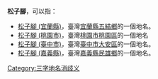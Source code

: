 '''松子腳'''，可以指：
*[[松子腳_(宜蘭縣)|松子腳 (宜蘭縣)]]，臺灣[[宜蘭縣|宜蘭縣]][[五結鄉|五結鄉]]的一個地名。
*[[松子腳_(桃園市)|松子腳 (桃園市)]]，臺灣[[桃園市|桃園市]][[桃園區|桃園區]]的一個地名
*[[松子腳_(臺中市)|松子腳 (臺中市)]]，臺灣[[臺中市|臺中市]][[大安區_(臺中市)|大安區]]的一個地名。
*[[松子腳_(嘉義縣)|松子腳 (嘉義縣)]]，臺灣[[嘉義縣|嘉義縣]][[民雄鄉|民雄鄉]]的一個地名。
{{disambig}}
[[Category:三字地名消歧义|Category:三字地名消歧义]]